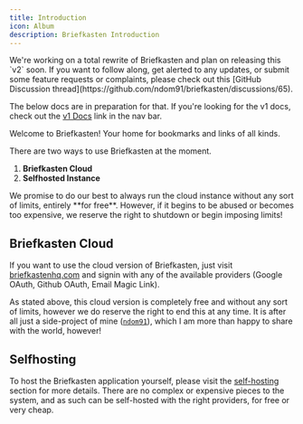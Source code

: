 ```yaml
---
title: Introduction
icon: Album
description: Briefkasten Introduction
---
```



<Callout icon="🚀" type="info" title="Briefkasten v2">
  We're working on a total rewrite of Briefkasten and plan on releasing this
  `v2` soon. If you want to follow along, get alerted to any updates, or submit
  some feature requests or complaints, please check out this [GitHub Discussion
  thread](https://github.com/ndom91/briefkasten/discussions/65).

The below docs are in preparation for that. If you're looking for the v1 docs, check out the [v1 Docs](https://v1.docs.briefkastenhq.com) link in the nav bar.

</Callout>

Welcome to Briefkasten! Your home for bookmarks and links of all kinds.

There are two ways to use Briefkasten at the moment.

1. **Briefkasten Cloud**
2. **Selfhosted Instance**

<Callout>
  We promise to do our best to always run the cloud instance without any sort of
  limits, entirely **for free**. However, if it begins to be abused or becomes
  too expensive, we reserve the right to shutdown or begin imposing limits!
</Callout>

## Briefkasten Cloud

If you want to use the cloud version of Briefkasten, just visit [briefkastenhq.com](https://briefkastenhq.com) and signin with any of the available providers (Google OAuth, Github OAuth, Email Magic Link).

As stated above, this cloud version is completely free and without any sort of limits, however we do reserve the right to end this at any time. It is after all just a side-project of mine ([`ndom91`](https://ndo.dev)), which I am more than happy to share with the world, however!

## Selfhosting

To host the Briefkasten application yourself, please visit the [self-hosting](/docs/self-hosting) section for more details. There are no complex or expensive pieces to the system, and as such can be self-hosted with the right providers, for free or very cheap.
